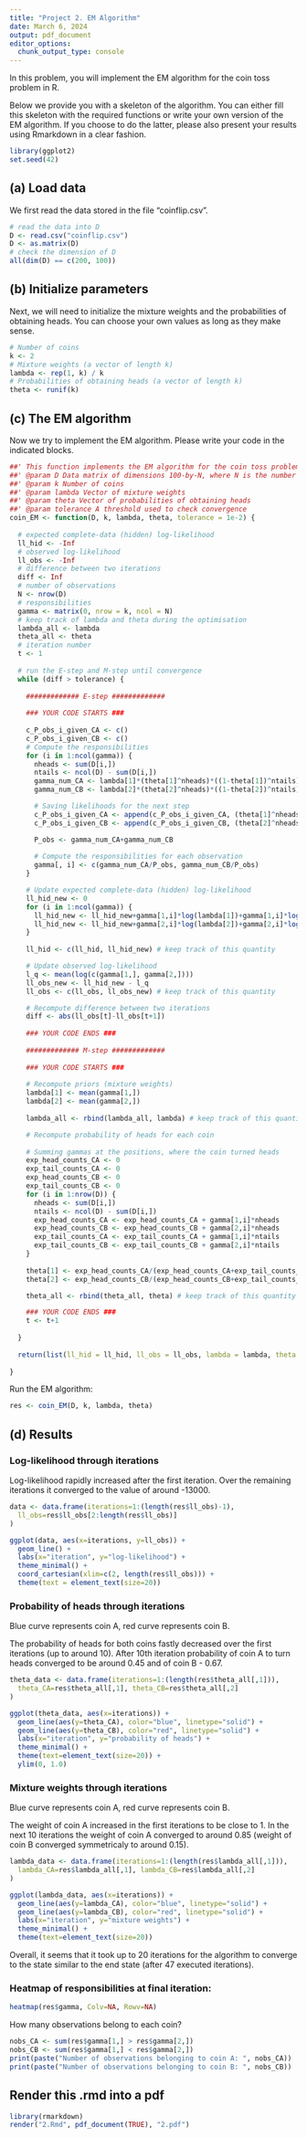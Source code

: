 ```yaml
---
title: "Project 2. EM Algorithm"
date: March 6, 2024
output: pdf_document
editor_options: 
  chunk_output_type: console
---
```


In this problem, you will implement the EM algorithm for the coin toss problem in R.

Below we provide you with a skeleton of the algorithm. You can either fill this skeleton with the required functions or write your own version of the EM algorithm. If you choose to do the latter, please also present your results using Rmarkdown in a clear fashion.

```r
library(ggplot2)
set.seed(42)
```

## (a) Load data

We first read the data stored in the file "coinflip.csv". 

```r
# read the data into D
D <- read.csv("coinflip.csv")
D <- as.matrix(D)
# check the dimension of D
all(dim(D) == c(200, 100))
```

## (b) Initialize parameters

Next, we will need to initialize the mixture weights and the probabilities of obtaining heads. You can choose your own values as long as they make sense.

```r
# Number of coins
k <- 2
# Mixture weights (a vector of length k)
lambda <- rep(1, k) / k
# Probabilities of obtaining heads (a vector of length k)
theta <- runif(k)
```

## (c) The EM algorithm

Now we try to implement the EM algorithm. Please write your code in the indicated blocks.


```r
##' This function implements the EM algorithm for the coin toss problem
##' @param D Data matrix of dimensions 100-by-N, where N is the number of observations
##' @param k Number of coins
##' @param lambda Vector of mixture weights
##' @param theta Vector of probabilities of obtaining heads
##' @param tolerance A threshold used to check convergence
coin_EM <- function(D, k, lambda, theta, tolerance = 1e-2) {
  
  # expected complete-data (hidden) log-likelihood
  ll_hid <- -Inf
  # observed log-likelihood
  ll_obs <- -Inf
  # difference between two iterations
  diff <- Inf
  # number of observations
  N <- nrow(D)
  # responsibilities
  gamma <- matrix(0, nrow = k, ncol = N)
  # keep track of lambda and theta during the optimisation
  lambda_all <- lambda
  theta_all <- theta
  # iteration number
  t <- 1
  
  # run the E-step and M-step until convergence 
  while (diff > tolerance) {
    
    ############# E-step #############
    
    ### YOUR CODE STARTS ###
    
    c_P_obs_i_given_CA <- c()
    c_P_obs_i_given_CB <- c()
    # Compute the responsibilities
    for (i in 1:ncol(gamma)) {
      nheads <- sum(D[i,])
      ntails <- ncol(D) - sum(D[i,])
      gamma_num_CA <- lambda[1]*(theta[1]^nheads)*((1-theta[1])^ntails)
      gamma_num_CB <- lambda[2]*(theta[2]^nheads)*((1-theta[2])^ntails)

      # Saving likelihoods for the next step
      c_P_obs_i_given_CA <- append(c_P_obs_i_given_CA, (theta[1]^nheads)*((1-theta[1])^ntails))
      c_P_obs_i_given_CB <- append(c_P_obs_i_given_CB, (theta[2]^nheads)*((1-theta[2])^ntails))

      P_obs <- gamma_num_CA+gamma_num_CB
      
      # Compute the responsibilities for each observation
      gamma[, i] <- c(gamma_num_CA/P_obs, gamma_num_CB/P_obs)
    }

    # Update expected complete-data (hidden) log-likelihood
    ll_hid_new <- 0
    for (i in 1:ncol(gamma)) {
      ll_hid_new <- ll_hid_new+gamma[1,i]*log(lambda[1])+gamma[1,i]*log(c_P_obs_i_given_CA[i])
      ll_hid_new <- ll_hid_new+gamma[2,i]*log(lambda[2])+gamma[2,i]*log(c_P_obs_i_given_CB[i])
    }
    
    ll_hid <- c(ll_hid, ll_hid_new) # keep track of this quantity 

    # Update observed log-likelihood 
    l_q <- mean(log(c(gamma[1,], gamma[2,])))
    ll_obs_new <- ll_hid_new - l_q
    ll_obs <- c(ll_obs, ll_obs_new) # keep track of this quantity 

    # Recompute difference between two iterations
    diff <- abs(ll_obs[t]-ll_obs[t+1])
    
    ### YOUR CODE ENDS ###
    
    ############# M-step #############
    
    ### YOUR CODE STARTS ###
    
    # Recompute priors (mixture weights)
    lambda[1] <- mean(gamma[1,])
    lambda[2] <- mean(gamma[2,])
    
    lambda_all <- rbind(lambda_all, lambda) # keep track of this quantity 

    # Recompute probability of heads for each coin
    
    # Summing gammas at the positions, where the coin turned heads
    exp_head_counts_CA <- 0
    exp_tail_counts_CA <- 0
    exp_head_counts_CB <- 0
    exp_tail_counts_CB <- 0
    for (i in 1:nrow(D)) {
      nheads <- sum(D[i,])
      ntails <- ncol(D) - sum(D[i,])
      exp_head_counts_CA <- exp_head_counts_CA + gamma[1,i]*nheads
      exp_head_counts_CB <- exp_head_counts_CB + gamma[2,i]*nheads
      exp_tail_counts_CA <- exp_tail_counts_CA + gamma[1,i]*ntails
      exp_tail_counts_CB <- exp_tail_counts_CB + gamma[2,i]*ntails
    }
  
    theta[1] <- exp_head_counts_CA/(exp_head_counts_CA+exp_tail_counts_CA)
    theta[2] <- exp_head_counts_CB/(exp_head_counts_CB+exp_tail_counts_CB)

    theta_all <- rbind(theta_all, theta) # keep track of this quantity 

    ### YOUR CODE ENDS ###
    t <- t+1
    
  }
  
  return(list(ll_hid = ll_hid, ll_obs = ll_obs, lambda = lambda, theta = theta, gamma = gamma, lambda_all = lambda_all, theta_all = theta_all))
  
}
```


Run the EM algorithm:

```r
res <- coin_EM(D, k, lambda, theta)
```


## (d) Results

### Log-likelihood through iterations

Log-likelihood rapidly increased after the first iteration. Over the remaining
iterations it converged to the value of around -13000.

```r
data <- data.frame(iterations=1:(length(res$ll_obs)-1), 
  ll_obs=res$ll_obs[2:length(res$ll_obs)]
)

ggplot(data, aes(x=iterations, y=ll_obs)) +
  geom_line() +
  labs(x="iteration", y="log-likelihood") +
  theme_minimal() +
  coord_cartesian(xlim=c(2, length(res$ll_obs))) + 
  theme(text = element_text(size=20)) 
```


### Probability of heads through iterations

Blue curve represents coin A, red curve represents coin B.

The probability of heads for both coins fastly decreased over the first
iterations (up to around 10). After 10th iteration probability of coin A 
to turn heads converged to be around 0.45 and of coin B - 0.67.

```r
theta_data <- data.frame(iterations=1:(length(res$theta_all[,1])), 
  theta_CA=res$theta_all[,1], theta_CB=res$theta_all[,2]
)

ggplot(theta_data, aes(x=iterations)) +
  geom_line(aes(y=theta_CA), color="blue", linetype="solid") +
  geom_line(aes(y=theta_CB), color="red", linetype="solid") +
  labs(x="iteration", y="probability of heads") +
  theme_minimal() +
  theme(text=element_text(size=20)) +
  ylim(0, 1.0)
```

### Mixture weights through iterations

Blue curve represents coin A, red curve represents coin B.

The weight of coin A increased in the first iterations to be close to 1. In the next 10 iterations 
the weight of coin A converged to around 0.85 (weight of coin B converged symmetricaly to around 0.15).

```r
lambda_data <- data.frame(iterations=1:(length(res$lambda_all[,1])), 
  lambda_CA=res$lambda_all[,1], lambda_CB=res$lambda_all[,2]
)

ggplot(lambda_data, aes(x=iterations)) +
  geom_line(aes(y=lambda_CA), color="blue", linetype="solid") +
  geom_line(aes(y=lambda_CB), color="red", linetype="solid") +
  labs(x="iteration", y="mixture weights") +
  theme_minimal() +
  theme(text=element_text(size=20))
```

Overall, it seems that it took up to 20 iterations for the algorithm to converge to the state 
similar to the end state (after 47 executed iterations).

### Heatmap of responsibilities at final iteration:

```r
heatmap(res$gamma, Colv=NA, Rowv=NA)
```

How many observations belong to each coin?

```r
nobs_CA <- sum(res$gamma[1,] > res$gamma[2,])
nobs_CB <- sum(res$gamma[1,] < res$gamma[2,])
print(paste("Number of observations belonging to coin A: ", nobs_CA))
print(paste("Number of observations belonging to coin B: ", nobs_CB))
```

## Render this .rmd into a pdf

```r
library(rmarkdown)
render("2.Rmd", pdf_document(TRUE), "2.pdf")
```
